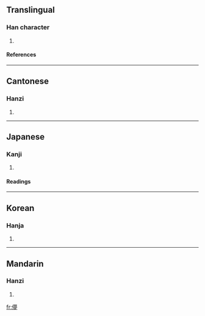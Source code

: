 ==Translingual==
===Han character===
{{Han char|rn=9|rad=人|as=14|sn=16|four=2522<sub>7</sub>|canj=人廿田弓 (OTWN)}}
# {{defn|Han}}
====References====
{{Han ref|kx=0120.080|dkj=01236|dj=0254.010|hdz=10230.030|uh=511A|ud=20762|bh=E8F7|bd=59639}}
----
==Cantonese==
===Hanzi===
{{yue-hanzi|jyut=|y=mung5}}
# {{defn|Cantonese}}
----
==Japanese==
===Kanji===
{{ja-kanji|grade=|rs=人14}}
# {{defn|Japanese}}
====Readings====
{{ja-readings|on=[[ぼう]] (bō), [[もう]] (mō)|kun=[[くらい]] (kurai), [[はかない]] (hakanai)}}
----
==Korean==
===Hanja===
{{ko-hanja|hangeul=멍|rv=meong|mr=mŏng}}
# {{defn|Korean}}
----
==Mandarin==
===Hanzi===
{{cmn-hanzi|pin=[[méng]] ([[meng2]])|wg=meng<sup>2</sup>}}
# {{defn|Mandarin}}

[[fr:儚]]